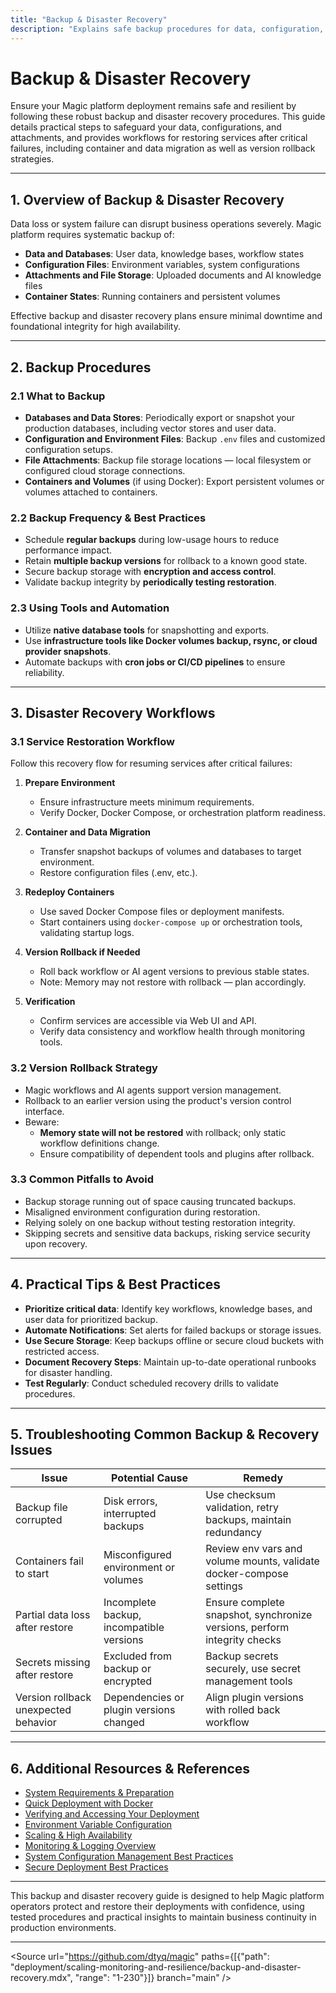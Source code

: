 ```yaml
---
title: "Backup & Disaster Recovery"
description: "Explains safe backup procedures for data, configuration, and attachments. Provides tested workflows for restoring services after critical failures, including container/data migration and version rollback strategies."
---
```


# Backup & Disaster Recovery

Ensure your Magic platform deployment remains safe and resilient by following these robust backup and disaster recovery procedures. This guide details practical steps to safeguard your data, configurations, and attachments, and provides workflows for restoring services after critical failures, including container and data migration as well as version rollback strategies.

---

## 1. Overview of Backup & Disaster Recovery

Data loss or system failure can disrupt business operations severely. Magic platform requires systematic backup of:

- **Data and Databases**: User data, knowledge bases, workflow states
- **Configuration Files**: Environment variables, system configurations
- **Attachments and File Storage**: Uploaded documents and AI knowledge files
- **Container States**: Running containers and persistent volumes

Effective backup and disaster recovery plans ensure minimal downtime and foundational integrity for high availability.

---

## 2. Backup Procedures

### 2.1 What to Backup

- **Databases and Data Stores**: Periodically export or snapshot your production databases, including vector stores and user data.
- **Configuration and Environment Files**: Backup `.env` files and customized configuration setups.
- **File Attachments**: Backup file storage locations — local filesystem or configured cloud storage connections.
- **Containers and Volumes** (if using Docker): Export persistent volumes or volumes attached to containers.

### 2.2 Backup Frequency & Best Practices

- Schedule **regular backups** during low-usage hours to reduce performance impact.
- Retain **multiple backup versions** for rollback to a known good state.
- Secure backup storage with **encryption and access control**.
- Validate backup integrity by **periodically testing restoration**.

### 2.3 Using Tools and Automation

- Utilize **native database tools** for snapshotting and exports.
- Use **infrastructure tools like Docker volumes backup, rsync, or cloud provider snapshots**.
- Automate backups with **cron jobs or CI/CD pipelines** to ensure reliability.

---

## 3. Disaster Recovery Workflows

### 3.1 Service Restoration Workflow

Follow this recovery flow for resuming services after critical failures:

1. **Prepare Environment**
   - Ensure infrastructure meets minimum requirements.
   - Verify Docker, Docker Compose, or orchestration platform readiness.

2. **Container and Data Migration**
   - Transfer snapshot backups of volumes and databases to target environment.
   - Restore configuration files (.env, etc.).

3. **Redeploy Containers**
   - Use saved Docker Compose files or deployment manifests.
   - Start containers using `docker-compose up` or orchestration tools, validating startup logs.

4. **Version Rollback if Needed**
   - Roll back workflow or AI agent versions to previous stable states.
   - Note: Memory may not restore with rollback — plan accordingly.

5. **Verification**
   - Confirm services are accessible via Web UI and API.
   - Verify data consistency and workflow health through monitoring tools.

### 3.2 Version Rollback Strategy

- Magic workflows and AI agents support version management.
- Rollback to an earlier version using the product's version control interface.
- Beware:
  - **Memory state will not be restored** with rollback; only static workflow definitions change.
  - Ensure compatibility of dependent tools and plugins after rollback.

### 3.3 Common Pitfalls to Avoid

- Backup storage running out of space causing truncated backups.
- Misaligned environment configuration during restoration.
- Relying solely on one backup without testing restoration integrity.
- Skipping secrets and sensitive data backups, risking service security upon recovery.

---

## 4. Practical Tips & Best Practices

- **Prioritize critical data**: Identify key workflows, knowledge bases, and user data for prioritized backup.
- **Automate Notifications**: Set alerts for failed backups or storage issues.
- **Use Secure Storage**: Keep backups offline or secure cloud buckets with restricted access.
- **Document Recovery Steps**: Maintain up-to-date operational runbooks for disaster handling.
- **Test Regularly**: Conduct scheduled recovery drills to validate procedures.

---

## 5. Troubleshooting Common Backup & Recovery Issues

| Issue                          | Potential Cause                            | Remedy                                                      |
| ------------------------------ | ---------------------------------------- | ----------------------------------------------------------- |
| Backup file corrupted          | Disk errors, interrupted backups          | Use checksum validation, retry backups, maintain redundancy  |
| Containers fail to start       | Misconfigured environment or volumes      | Review env vars and volume mounts, validate docker-compose settings |
| Partial data loss after restore| Incomplete backup, incompatible versions  | Ensure complete snapshot, synchronize versions, perform integrity checks|
| Secrets missing after restore  | Excluded from backup or encrypted         | Backup secrets securely, use secret management tools         |
| Version rollback unexpected behavior| Dependencies or plugin versions changed| Align plugin versions with rolled back workflow              |

---

## 6. Additional Resources & References

- [System Requirements & Preparation](/deployment/getting-started-deployment/system-requirements-and-preparation)
- [Quick Deployment with Docker](/deployment/getting-started-deployment/quick-deployment-with-docker)
- [Verifying and Accessing Your Deployment](/deployment/getting-started-deployment/verifying-and-accessing-services)
- [Environment Variable Configuration](/deployment/advanced-environment-configuration/configuring-environment-variables)
- [Scaling & High Availability](/deployment/scaling-monitoring-and-resilience/scaling-and-high-availability)
- [Monitoring & Logging Overview](/deployment/scaling-monitoring-and-resilience/monitoring-and-logging-overview)
- [System Configuration Management Best Practices](/guides/best-practices-optimization/system-config-management)
- [Secure Deployment Best Practices](/guides/best-practices-optimization/secure-deployment)

---

This backup and disaster recovery guide is designed to help Magic platform operators protect and restore their deployments with confidence, using tested procedures and practical insights to maintain business continuity in production environments.

---

<Source url="https://github.com/dtyq/magic" paths={[{"path": "deployment/scaling-monitoring-and-resilience/backup-and-disaster-recovery.mdx", "range": "1-230"}]} branch="main" />
